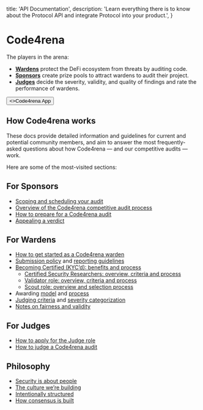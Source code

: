 
  title: 'API Documentation',
  description:
    'Learn everything there is to know about the Protocol API and integrate Protocol into your product.',
}

<HeroPattern />

# Code4rena

The players in the arena:

* [**Wardens**](roles/wardens/) protect the DeFi ecosystem from threats by auditing code.
* [**Sponsors**](roles/sponsors/) create prize pools to attract wardens to audit their project.
* [**Judges**](roles/judges/) decide the severity, validity, and quality of findings and rate the performance of wardens.

<div className="not-prose mb-16 mt-6 flex gap-3">
  <Button href="https://code4rena.com" arrow="right" target="_blank">
    <>Code4rena App</>
  </Button>
</div>

## How Code4rena works

These docs provide detailed information and guidelines for current and potential community members, and aim to answer the most frequently-asked questions about how Code4rena — and our competitive audits — work. 

Here are some of the most-visited sections:

## For Sponsors

- [Scoping and scheduling your audit](roles/sponsors)
- [Overview of the Code4rena competitive audit process](roles/sponsors/contest-process.md)
- [How to prepare for a Code4rena audit](roles/sponsors/preparing-for-audit.md)
- [Appealing a verdict](roles/sponsors/sponsor-appeals.md)

## For Wardens

- [How to get started as a Code4rena warden](roles/wardens#joining-an-audit)
- [Submission policy](roles/wardens/submission-policy.md) and [reporting guidelines](roles/wardens/submission-guidelines.md)
- [Becoming Certified (KYC’d): benefits and process](roles/certified-contributors)
    - [Certified Security Researchers: overview, criteria and process](roles/certified-contributors/sr-backstage-wardens.md)
    - [Validator role: overview, criteria and process](roles/certified-contributors/validators.md)
    - [Scout role: overview and selection process](roles/certified-contributors/scouts.md)
- Awarding [model](awarding/incentive-model-and-awards) and [process](awarding/incentive-model-and-awards/awarding-process.md)
- [Judging criteria](awarding/judging-criteria) and [severity categorization](awarding/judging-criteria/severity-categorization.md)
- [Notes on fairness and validity](awarding/fairness-and-validity)

## For Judges

- [How to apply for the Judge role](roles/judges#becoming-a-judge)
- [How to judge a Code4rena audit](roles/judges/how-to-judge-a-contest.md)

## Philosophy

- [Security is about people](philosophy/security-is-about-people.md)
- [The culture we’re building](philosophy/how-we-work.md)
- [Intentionally structured](philosophy/intentionally-structured.md)
- [How consensus is built](philosophy/how-consensus-is-built.md)